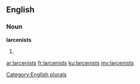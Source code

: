 ==English==

===Noun===
'''larcenists'''

# {{plural of|[[larcenist]]}}

[[Category:English plurals]]

[[ar:larcenists]]
[[fr:larcenists]]
[[ku:larcenists]]
[[my:larcenists]]